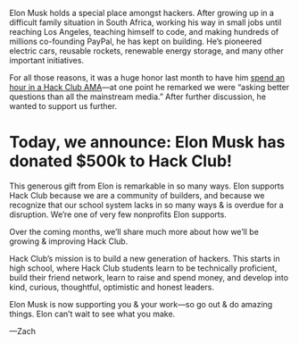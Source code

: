 Elon Musk holds a special place amongst hackers. After growing up in a difficult
family situation in South Africa, working his way in small jobs until reaching
Los Angeles, teaching himself to code, and making hundreds of millions
co-founding PayPal, he has kept on building. He’s pioneered electric cars,
reusable rockets, renewable energy storage, and many other important
initiatives.

For all those reasons, it was a huge honor last month to have him
[spend an hour in a Hack Club AMA](https://youtu.be/riru9OzScwk)—at one point he
remarked we were “asking better questions than all the mainstream media.” After
further discussion, he wanted to support us further.

# Today, we announce: Elon Musk has donated $500k to Hack Club!

This generous gift from Elon is remarkable in so many ways. Elon supports Hack
Club because we are a community of builders, and because we recognize that our
school system lacks in so many ways & is overdue for a disruption. We’re one of
very few nonprofits Elon supports.

Over the coming months, we’ll share much more about how we’ll be growing &
improving Hack Club.

Hack Club’s mission is to build a new generation of hackers. This starts in high
school, where Hack Club students learn to be technically proficient, build their
friend network, learn to raise and spend money, and develop into kind, curious,
thoughtful, optimistic and honest leaders.

Elon Musk is now supporting you & your work—so go out & do amazing things. Elon
can’t wait to see what you make.

—Zach
